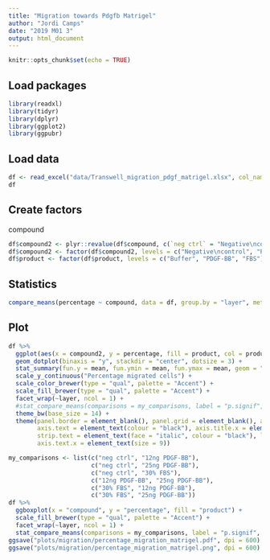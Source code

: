 ```yaml
---
title: "Migration towards Pdgfb Matrigel"
author: "Jordi Camps"
date: "2019 M01 3"
output: html_document
---
```


```r
knitr::opts_chunk$set(echo = TRUE)
```

## Load packages
```r
library(readxl)
library(tidyr)
library(dplyr)
library(ggplot2)
library(ggpubr)
```

## Load data
```r
df <- read_excel("data/Transwell_migration_pdgf_matrigel.xlsx", col_names = TRUE)
df
```

## Create factors
compound
```r
df$compound2 <- plyr::revalue(df$compound, c(`neg ctrl` = "Negative\ncontrol", `12ng PDGF-BB` = "Pdgfb\n12ng", `25ng PDGF-BB` = "Pdgfb\n25ng", `30% FBS` = "Positive\ncontrol"))
df$compound2 <- factor(df$compound2, levels = c("Negative\ncontrol", "Pdgfb\n12ng", "Pdgfb\n25ng", "Positive\ncontrol"))
df$product <- factor(df$product, levels = c("Buffer", "PDGF-BB", "FBS"))
```

## Statistics
```r
compare_means(percentage ~ compound, data = df, group.by = "layer", method = "t.test")
```

## Plot
```r
df %>%
  ggplot(aes(x = compound2, y = percentage, fill = product, col = product)) +
  geom_dotplot(binaxis = "y", stackdir = "center", dotsize = 3) +
  stat_summary(fun.y = mean, fun.ymin = mean, fun.ymax = mean, geom = "crossbar", col = "black") +
  scale_y_continuous("Percentage migrated cells") +
  scale_color_brewer(type = "qual", palette = "Accent") +
  scale_fill_brewer(type = "qual", palette = "Accent") +
  facet_wrap(~layer, ncol = 1) +
  #stat_compare_means(comparisons = my_comparisons, label = "p.signif", method = "t.test", label.x = 1) +
  theme_bw(base_size = 14) +
  theme(panel.border = element_blank(), panel.grid = element_blank(), axis.line = element_line(colour = "black"), axis.ticks = element_line(colour = "black"),
        axis.text = element_text(colour = "black"), axis.title.x = element_blank(), strip.background = element_blank(), 
        strip.text = element_text(face = "italic", colour = "black"), legend.position = "bottom", legend.title = element_blank(),
        axis.text.x = element_text(size = 9))
```

```r
my_comparisons <- list(c("neg ctrl", "12ng PDGF-BB"),
                       c("neg ctrl", "25ng PDGF-BB"),
                       c("neg ctrl", "30% FBS"),
                       c("12ng PDGF-BB", "25ng PDGF-BB"),
                       c("30% FBS", "12ng PDGF-BB"),
                       c("30% FBS", "25ng PDGF-BB"))
df %>%
  ggboxplot(x = "compound", y = "percentage", fill = "product") +
  scale_fill_brewer(type = "qual", palette = "Accent") +
  facet_wrap(~layer, ncol = 1) +
  stat_compare_means(comparisons = my_comparisons, label = "p.signif", method = "t.test")
ggsave("plots/migration/percentage_migration_matrigel.pdf", dpi = 600)
ggsave("plots/migration/percentage_migration_matrigel.png", dpi = 600)
```
